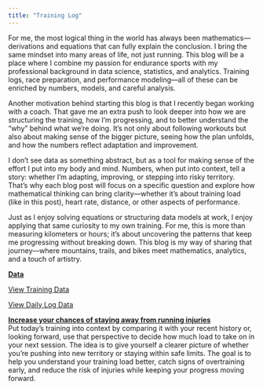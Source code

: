 ```yaml
---
title: "Training Log"
---
```


For me, the most logical thing in the world has always been mathematics—derivations and equations that can fully explain the conclusion. I bring the same mindset into many areas of life, not just running. This blog will be a place where I combine my passion for endurance sports with my professional background in data science, statistics, and analytics. Training logs, race preparation, and performance modeling—all of these can be enriched by numbers, models, and careful analysis.

Another motivation behind starting this blog is that I recently began working with a coach. That gave me an extra push to look deeper into how we are structuring the training, how I’m progressing, and to better understand the “why” behind what we’re doing. It’s not only about following workouts but also about making sense of the bigger picture, seeing how the plan unfolds, and how the numbers reflect adaptation and improvement.

I don’t see data as something abstract, but as a tool for making sense of the effort I put into my body and mind. Numbers, when put into context, tell a story: whether I’m adapting, improving, or stepping into risky territory. That’s why each blog post will focus on a specific question and explore how mathematical thinking can bring clarity—whether it’s about training load (like in this post), heart rate, distance, or other aspects of performance.

Just as I enjoy solving equations or structuring data models at work, I enjoy applying that same curiosity to my own training. For me, this is more than measuring kilometers or hours; it’s about uncovering the patterns that keep me progressing without breaking down. This blog is my way of sharing that journey—where mountains, trails, and bikes meet mathematics, analytics, and a touch of artistry.


::: {.blog-card}
[**Data**](training_log/data.qmd)  
:::

[View Training Data](https://docs.google.com/spreadsheets/d/11oJAhAphaHDnGHdknI8TrZjeIy7Aq2DqJ8lInu_XL_M/edit?usp=sharing){.data-link target="_blank"}

[View Daily Log Data](https://docs.google.com/spreadsheets/d/12Nd6dxw6wux5hFYeiei8l0OXqXG4aBpASzTdXb3rpdw/edit?usp=sharing){.data-link target="_blank"}

::: {.blog-card}
[**Increase your chances of staying away from running injuries**](training_log/relative_training_load.qmd)  
Put today’s training into context by comparing it with your recent history or, looking forward, use that perspective to decide how much load to take on in your next session. The idea is to give yourself a clearer picture of whether you’re pushing into new territory or staying within safe limits. The goal is to help you understand your training load better, catch signs of overtraining early, and reduce the risk of injuries while keeping your progress moving forward.
:::